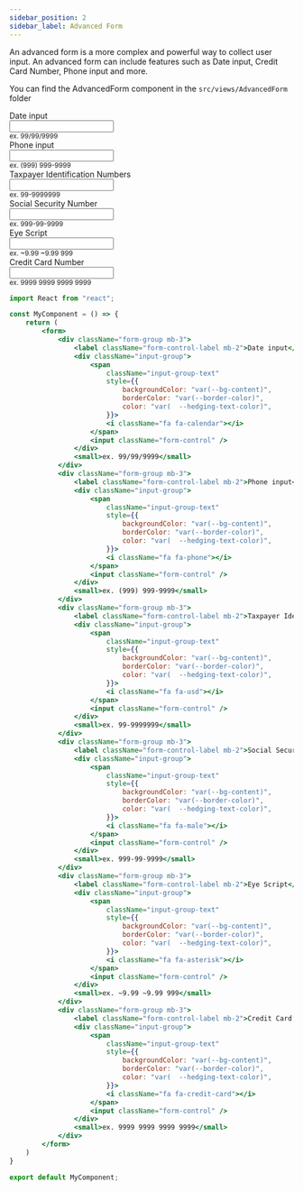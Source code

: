 ```yaml
---
sidebar_position: 2
sidebar_label: Advanced Form
---
```


An advanced form is a more complex and powerful way to collect user input. An advanced form can include features such as Date input, Credit Card Number, Phone input and more.

You can find the AdvancedForm component in the `src/views/AdvancedForm` folder


<CodePreview>
    <form>
        <div className="form-group mb-3">
            <label className="form-control-label mb-2">Date input</label>
            <div className="input-group">
                <span
                    className="input-group-text"
                    style={{
                        backgroundColor: "var(--bg-content)",
                        borderColor: "var(--border-color)",
                        color: "var(  --hedging-text-color)",
                    }}>
                    <i className="fa fa-calendar"></i>
                </span>
                <input className="form-control" />
            </div>
            <small>ex. 99/99/9999</small>
        </div>
        <div className="form-group mb-3">
            <label className="form-control-label mb-2">Phone input</label>
            <div className="input-group">
                <span
                    className="input-group-text"
                    style={{
                        backgroundColor: "var(--bg-content)",
                        borderColor: "var(--border-color)",
                        color: "var(  --hedging-text-color)",
                    }}>
                    <i className="fa fa-phone"></i>
                </span>
                <input className="form-control" />
            </div>
            <small>ex. (999) 999-9999</small>
        </div>
        <div className="form-group mb-3">
            <label className="form-control-label mb-2">Taxpayer Identification Numbers</label>
            <div className="input-group">
                <span
                    className="input-group-text"
                    style={{
                        backgroundColor: "var(--bg-content)",
                        borderColor: "var(--border-color)",
                        color: "var(  --hedging-text-color)",
                    }}>
                    <i className="fa fa-usd"></i>
                </span>
                <input className="form-control" />
            </div>
            <small>ex. 99-9999999</small>
        </div>
        <div className="form-group mb-3">
            <label className="form-control-label mb-2">Social Security Number</label>
            <div className="input-group">
                <span
                    className="input-group-text"
                    style={{
                        backgroundColor: "var(--bg-content)",
                        borderColor: "var(--border-color)",
                        color: "var(  --hedging-text-color)",
                    }}>
                    <i className="fa fa-male"></i>
                </span>
                <input className="form-control" />
            </div>
            <small>ex. 999-99-9999</small>
        </div>
        <div className="form-group mb-3">
            <label className="form-control-label mb-2">Eye Script</label>
            <div className="input-group">
                <span
                    className="input-group-text"
                    style={{
                        backgroundColor: "var(--bg-content)",
                        borderColor: "var(--border-color)",
                        color: "var(  --hedging-text-color)",
                    }}>
                    <i className="fa fa-asterisk"></i>
                </span>
                <input className="form-control" />
            </div>
            <small>ex. ~9.99 ~9.99 999</small>
        </div>
        <div className="form-group mb-3">
            <label className="form-control-label mb-2">Credit Card Number</label>
            <div className="input-group">
                <span
                    className="input-group-text"
                    style={{
                        backgroundColor: "var(--bg-content)",
                        borderColor: "var(--border-color)",
                        color: "var(  --hedging-text-color)",
                    }}>
                    <i className="fa fa-credit-card"></i>
                </span>
                <input className="form-control" />
            </div>
            <small>ex. 9999 9999 9999 9999</small>
        </div>
    </form>
</CodePreview>

```jsx title="Advanced Form"
import React from "react";

const MyComponent = () => {
    return (
        <form>
            <div className="form-group mb-3">
                <label className="form-control-label mb-2">Date input</label>
                <div className="input-group">
                    <span
                        className="input-group-text"
                        style={{
                            backgroundColor: "var(--bg-content)",
                            borderColor: "var(--border-color)",
                            color: "var(  --hedging-text-color)",
                        }}>
                        <i className="fa fa-calendar"></i>
                    </span>
                    <input className="form-control" />
                </div>
                <small>ex. 99/99/9999</small>
            </div>
            <div className="form-group mb-3">
                <label className="form-control-label mb-2">Phone input</label>
                <div className="input-group">
                    <span
                        className="input-group-text"
                        style={{
                            backgroundColor: "var(--bg-content)",
                            borderColor: "var(--border-color)",
                            color: "var(  --hedging-text-color)",
                        }}>
                        <i className="fa fa-phone"></i>
                    </span>
                    <input className="form-control" />
                </div>
                <small>ex. (999) 999-9999</small>
            </div>
            <div className="form-group mb-3">
                <label className="form-control-label mb-2">Taxpayer Identification Numbers</label>
                <div className="input-group">
                    <span
                        className="input-group-text"
                        style={{
                            backgroundColor: "var(--bg-content)",
                            borderColor: "var(--border-color)",
                            color: "var(  --hedging-text-color)",
                        }}>
                        <i className="fa fa-usd"></i>
                    </span>
                    <input className="form-control" />
                </div>
                <small>ex. 99-9999999</small>
            </div>
            <div className="form-group mb-3">
                <label className="form-control-label mb-2">Social Security Number</label>
                <div className="input-group">
                    <span
                        className="input-group-text"
                        style={{
                            backgroundColor: "var(--bg-content)",
                            borderColor: "var(--border-color)",
                            color: "var(  --hedging-text-color)",
                        }}>
                        <i className="fa fa-male"></i>
                    </span>
                    <input className="form-control" />
                </div>
                <small>ex. 999-99-9999</small>
            </div>
            <div className="form-group mb-3">
                <label className="form-control-label mb-2">Eye Script</label>
                <div className="input-group">
                    <span
                        className="input-group-text"
                        style={{
                            backgroundColor: "var(--bg-content)",
                            borderColor: "var(--border-color)",
                            color: "var(  --hedging-text-color)",
                        }}>
                        <i className="fa fa-asterisk"></i>
                    </span>
                    <input className="form-control" />
                </div>
                <small>ex. ~9.99 ~9.99 999</small>
            </div>
            <div className="form-group mb-3">
                <label className="form-control-label mb-2">Credit Card Number</label>
                <div className="input-group">
                    <span
                        className="input-group-text"
                        style={{
                            backgroundColor: "var(--bg-content)",
                            borderColor: "var(--border-color)",
                            color: "var(  --hedging-text-color)",
                        }}>
                        <i className="fa fa-credit-card"></i>
                    </span>
                    <input className="form-control" />
                </div>
                <small>ex. 9999 9999 9999 9999</small>
            </div>
        </form>
    )
}

export default MyComponent;
```